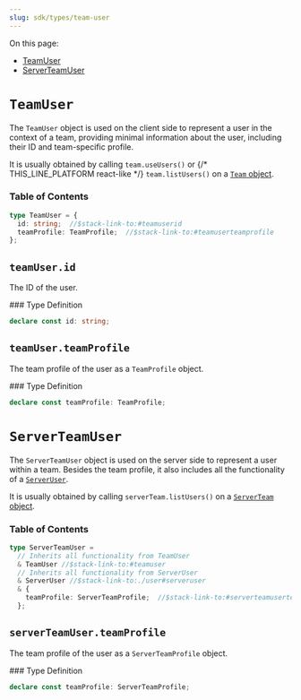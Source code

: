 ```yaml
---
slug: sdk/types/team-user
---
```


<Markdown src="../../snippets/make-full-page.mdx" />
<div className="stack-aside-container"><div className="stack-content">

On this page:
- [TeamUser](#teamuser)
- [ServerTeamUser](#serverteamuser)

</div><div className="stack-full-size">
<Markdown src="../../snippets/big-divider.mdx" />


# `TeamUser`
</div><div className="stack-content">

The `TeamUser` object is used on the client side to represent a user in the context of a team, providing minimal information about the user, including their ID and team-specific profile.

It is usually obtained by calling 
`team.useUsers()` or {/* THIS_LINE_PLATFORM react-like */}
`team.listUsers()` on a [`Team` object](../types/team.mdx#team).

### Table of Contents

```typescript
type TeamUser = {
  id: string;  //$stack-link-to:#teamuserid
  teamProfile: TeamProfile;  //$stack-link-to:#teamuserteamprofile
};
```

</div><div className="stack-full-size">
<Markdown src="../../snippets/divider.mdx" />


## `teamUser.id`
</div><div className="stack-content">

The ID of the user.

</div><div className="stack-aside"><div className="stack-sticky">
### Type Definition

```typescript
declare const id: string;
```
</div></div><div className="stack-content">

</div><div className="stack-full-size">
<Markdown src="../../snippets/divider.mdx" />


## `teamUser.teamProfile`
</div><div className="stack-content">

The team profile of the user as a `TeamProfile` object.

</div><div className="stack-aside"><div className="stack-sticky">
### Type Definition

```typescript
declare const teamProfile: TeamProfile;
```
</div></div><div className="stack-content">

</div><div className="stack-full-size">
<Markdown src="../../snippets/big-divider.mdx" />


# `ServerTeamUser`
</div><div className="stack-content">

The `ServerTeamUser` object is used on the server side to represent a user within a team. Besides the team profile, it also includes all the functionality of a [`ServerUser`](../types/user.mdx#serveruser).

It is usually obtained by calling `serverTeam.listUsers()` on a [`ServerTeam` object](../types/team.mdx#serverteam).

### Table of Contents

```typescript
type ServerTeamUser =
  // Inherits all functionality from TeamUser
  & TeamUser //$stack-link-to:#teamuser
  // Inherits all functionality from ServerUser
  & ServerUser //$stack-link-to:./user#serveruser
  & {
    teamProfile: ServerTeamProfile;  //$stack-link-to:#serverteamuserteamprofile
  };
```

</div><div className="stack-full-size">
<Markdown src="../../snippets/divider.mdx" />


## `serverTeamUser.teamProfile`
</div><div className="stack-content">

The team profile of the user as a `ServerTeamProfile` object.

</div><div className="stack-aside"><div className="stack-sticky">
### Type Definition

```typescript
declare const teamProfile: ServerTeamProfile;
```
</div></div></div>
